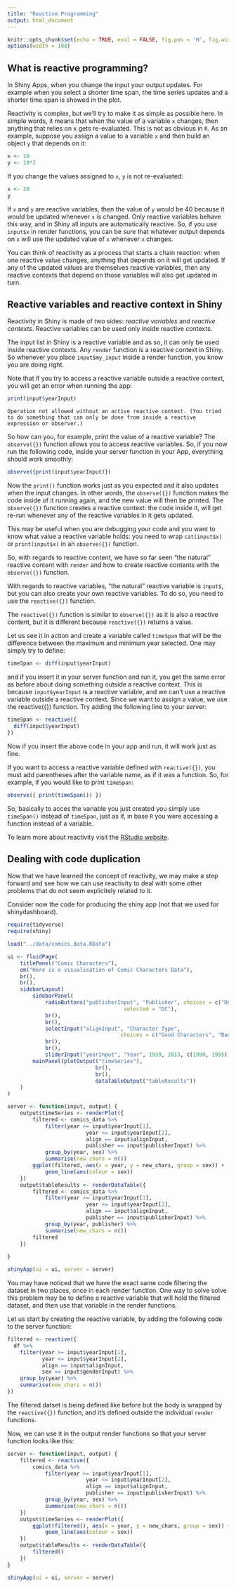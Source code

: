 ```yaml
---
title: "Reactive Programming"
output: html_document
---
```


```r
knitr::opts_chunk$set(echo = TRUE, eval = FALSE, fig.pos = 'H', fig.width = 4, fig.height = 3)
options(width = 108)
```


## What is reactive programming?

In Shiny Apps, when you change the input your output updates. For example when you select a shorter time span, the time series updates and a shorter time span is showed in the plot.

Reactivity is complex, but we'll try to make it as simple as possible here. In simple words, it means that when the value of a variable `x` changes, then anything that relies on x gets re-evaluated. This is not as obvious in `R`. As an example, suppose you assign a value to a variable `x` and then build an object `y` that depends on it:

```r
x <- 10
y <- 10*2
```

If you change the values assigned to `x`, `y` is not re-evaluated:


```r
x <- 20
y
```

If `x` and `y` are reactive variables, then the value of `y` would be 40 because it would be updated whenever `x` is changed. Only reactive variables behave this way, and in Shiny all inputs are automatically reactive. So, if you use `input$x` in render functions, you can be sure that whatever output depends on `x` will use the updated value of `x` whenever `x` changes.


You can think of reactivity as a process that starts a chain reaction: when one reactive value changes, anything that depends on it will get updated. If any of the updated values are themselves reactive variables, then any reactive contexts that depend on those variables will also get updated in turn. 


## Reactive variables and reactive context in Shiny

Reactivity in Shiny is made of two sides: _reactive variables_ and _reactive contexts_. Reactive variables can be used only inside reactive contexts.


The input list in Shiny is a reactive variable and as so, it can only be used inside reactive contexts. Any `render` function is a reactive context in Shiny. So whenever you place `input$my_input` inside a render function, you know you are doing right. 


Note that if you try to access a reactive variable outside a reactive context, you will get an error when running the app:

```r
print(input$yearInput)
```

`Operation not allowed without an active reactive context. (You tried to do something that can only be done from inside a reactive expression or observer.)`

So how can you, for example, print the value of a reactive variable? The `observe({})` function allows you to access reactive variables. So, if you now run the following code, inside your server function in your App, everything should work smoothly:

```r
observe({print(input$yearInput)})
```


Now the `print()` function works just as you expected and it also updates when the input changes. In other words, the `observe({})` function makes the code inside of it running again, and the new value will then be printed. The `observe({})` function creates a reactive context: the code inside it, will get re-run whenever any of the reactive variables in it gets updated.


This may be useful when you are debugging your code and you want to know what value a reactive variable holds: you need to wrap `cat(input$x)` or `print(input$x)` in an `observe({})` function.


So, with regards to reactive content, we have so far seen "the natural" reactive content with `render` and how to create reactive contents with the `observe({})` function.

<!-- todo: correct the terminology here -->

With regards to reactive variables, "the natural" reactive variable is `input$`, but you can also create your own reactive variables. To do so, you need to use the `reactive({})` function. 


The `reactive({})` function is similar to `observe({})` as it is also a reactive content, but it is different because `reactive({})` returns a value.


Let us see it in action and create a variable called `timeSpan` that will be the difference between the maximum and minimum year selected. One may simply try to define:

```r

timeSpan <- diff(input$yearInput)

```

and if you insert it in your server function and run it, you get the same error as before about doing something outside a reactive context. This is because `input$yearInput` is a reactive variable, and we can’t use a reactive variable outside a reactive context. Since we want to assign a value, we use the reactive({}) function. Try adding the following line to your server:

```r
timeSpan <- reactive({
  diff(input$yearInput)
})
```

Now if you insert the above code in your app and run, it will work just as fine. 

If you want to access a reactive variable defined with `reactive({})`, you must add parentheses after the variable name, as if it was a function. So, for example, if you would like to print `timeSpan`:

```r
observe({ print(timeSpan()) })
```

So, basically to acces the variable you just created you simply use `timeSpan()` instead of `timeSpan`, just as if, in base `R` you were accessing a function instead of a variable.


To learn more about reactivity visit the [RStudio website](https://shiny.rstudio.com/articles/reactivity-overview.html).


## Dealing with code duplication

Now that we have learned the concept of reactivity, we may make a step forward and see how we can use reactivity to deal with some other problems that do not seem explicitely related to it.


Consider now the code for producing the shiny app (not that we used for shinydashboard). 

```r


require(tidyverse)
require(shiny)

load("../data/comics_data.RData")

ui <- fluidPage(
	titlePanel("Comic Characters"),
	em("Here is a visualisation of Comic Characters Data"), 
	br(), 
	br(),
	sidebarLayout(
		sidebarPanel(
			radioButtons("publisherInput", "Publisher", choices = c("DC", "Marvel"),
									 selected = "DC"),
			br(),
			br(),
			selectInput("alignInput", "Character Type",
									choices = c("Good Characters", "Bad Characters", "Neutral Characters")),
			br(),
			br(),
			sliderInput("yearInput", "Year", 1939, 2013, c(1990, 1995))),
		mainPanel(plotOutput("timeSeries"),
							br(),
							br(),
							dataTableOutput("tableResults"))
	)
)

server <- function(input, output) {
	output$timeSeries <- renderPlot({
		filtered <- comics_data %>% 
			filter(year >= input$yearInput[1],
						 year <= input$yearInput[2],
						 align == input$alignInput,
						 publisher == input$publisherInput) %>%
			group_by(year, sex) %>%
			summarise(new_chars = n())
		ggplot(filtered, aes(x = year, y = new_chars, group = sex)) +
			geom_line(aes(colour = sex))
	})
	output$tableResults <- renderDataTable({
		filtered <- comics_data %>% 
			filter(year >= input$yearInput[1],
						 year <= input$yearInput[2],
						 align == input$alignInput,
						 publisher == input$publisherInput) %>%
			group_by(year, publisher) %>%
			summarise(new_chars = n())
		filtered
	})
	
}

shinyApp(ui = ui, server = server)
```


You may have noticed that we have the exact same code filtering the dataset in two places, once in each render function. One way to solve solve this problem may be to define a reactive variable that will hold the filtered dataset, and then use that variable in the render functions.

Let us start by creating the reactive variable, by adding the following code to the server function:

```r
filtered <- reactive({
  df %>% 
    filter(year >= input$yearInput[1],
           year <= input$yearInput[2],
           align == input$alignInput,
           sex == input$genderInput) %>%
    group_by(year) %>%
    summarise(new_chars = n())
})
```

The filtered datset is being defined like before but the body is wrapped by the `reactive({})` function, and it’s defined outside the individual `render` functions. 

Now, we can use it in the output render functions so that your server function looks like this:

```r

server <- function(input, output) {
	filtered <- reactive({
		comics_data %>% 
			filter(year >= input$yearInput[1],
						 year <= input$yearInput[2],
						 align == input$alignInput,
						 publisher == input$publisherInput) %>%
			group_by(year, sex) %>%
			summarise(new_chars = n())
	})
	output$timeSeries <- renderPlot({
		ggplot(filtered(), aes(x = year, y = new_chars, group = sex)) +
			geom_line(aes(colour = sex))
	})
	output$tableResults <- renderDataTable({
		filtered()
	})
}

shinyApp(ui = ui, server = server)
```

